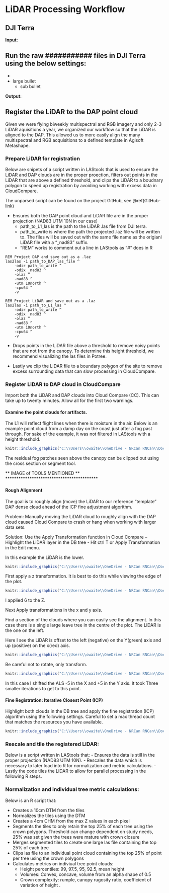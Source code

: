 # LiDAR Processing Workflow

## DJI Terra 
**Input:** 

Run the raw ########### files in DJI Terra using the below settings:
- 
- 
- large bullet
  - sub bullet
  




**Output:**


## Register the LiDAR to the DAP point cloud

Given we were flying biweekly multispectral and RGB imagery and only 2-3 LiDAR aquisitions a year, we organized our workflow so that the LiDAR is aligned to the DAP. This allowed us to more easily align the many multispectral and RGB acquisitions to a defined template in Agisoft Metashape. 

### Prepare LiDAR for registration

Below are snipets of a script written in LAStools that is used to ensure the LiDAR and DAP clouds are in the proper proection, filters out points in the LiDAR that are above a defined threshold, and clips the LiDAR to a boudnary polygon to speed up registration by avoiding working with excess data in CloudCompare.

The unparsed script can be found on the project GitHub, see \@ref(GitHub-link) 

- Ensures both the DAP point cloud and LiDAR file are in the proper projection (NAD83 UTM 10N in our case) 
  - path_to_L1_las is the path to the LiDAR .las file from DJI terra.
  - path_to_write is where the path the projected .laz file will be written to. The files will be saved out with the same file name as the origianl LiDAR file with a "_nad83" suffix.
  - "REM" works to comment out a line in LAStools as "#" does in R
  
```LAStools
REM Project DAP and save out as a .laz
las2las -i path_to_DAP_las_file ^
	-odir path_to_write ^
	-odix _nad83 ^
	-olaz ^
	-nad83 ^
	-utm 10north ^
	-cpu64 ^
	-v

REM Project LiDAR and save out as a .laz
las2las -i path_to_L1_las ^
	-odir path_to_write ^
	-odix _nad83 ^
	-olaz ^
	-nad83 ^
	-utm 10north ^
	-cpu64 ^
	-v

```


- Drops points in the LiDAR file above a threshold to remove noisy points that are not from the canopy. To determine this height threshold, we recommend visualizing the las files in Potree. 

- Lastly we clip the LiDAR file to a boundary polygon of the site to remove excess surrounding data that can slow processing in CloudCompare. 



### Register LiDAR to DAP cloud in CloudCompare
Import both the LiDAR and DAP clouds into Cloud Compare (CC).  This can take up to twenty minutes.  Allow all for the first two warnings. 

#### Examine the point clouds for artifacts.  
The L1 will reflect flight lines when there is moisture in the air.  Below is an example point cloud from a damp day on the coast just after a fog past through. For sake of the example, it was not filtered in LAStools with a height threshold. 

```r
knitr::include_graphics("C:\\Users\\owaite\\OneDrive - NRCan RNCan\\Documents\\GitHub\\GenomeBC_BPG\\CloudCompare_1.PNG")
```

The residual fog patches seen above the canopy can be clipped out using the cross section or segment tool.

 ** IMAGE of TOOLS MENTIONED ** ******************************************

#### Rough Alignment 

The goal is to roughly align (move) the LiDAR to our reference “template” DAP dense cloud ahead of the ICP fine adjustment algorithm.  

Problem: Manually moving the LiDAR cloud to roughly align with the DAP cloud caused Cloud Compare to crash or hang when working with larger data sets.   

Solution: Use the Apply Transformation function in Cloud Compare – Highlight the LiDAR layer in the DB tree - Hit ctrl T or Apply Transformation in the Edit menu. 


In this example the LiDAR is the lower. 
```r
knitr::include_graphics("C:\\Users\\owaite\\OneDrive - NRCan RNCan\\Documents\\GitHub\\GenomeBC_BPG\\CloudCompare_2.PNG")
```


First apply a z transformation. It is best to do this while viewing the edge of the plot. 

```r
knitr::include_graphics("C:\\Users\\owaite\\OneDrive - NRCan RNCan\\Documents\\GitHub\\GenomeBC_BPG\\CloudCompare_3.PNG")
```


I applied 6 to the Z.   

Next Apply transformations in the x and y axis.   

Find a section of the clouds where you can easily see the alignment.  In this case there is a single large leave tree in the centre of the plot.  The LiDAR is the one on the left. 

Here I see the LiDAR is offset to the left (negative) on the Y(green) axis and up (positive) on the x(red) axis.  

```r
knitr::include_graphics("C:\\Users\\owaite\\OneDrive - NRCan RNCan\\Documents\\GitHub\\GenomeBC_BPG\\CloudCompare_4.PNG")
```

Be careful not to rotate, only transform. 

```r
knitr::include_graphics("C:\\Users\\owaite\\OneDrive - NRCan RNCan\\Documents\\GitHub\\GenomeBC_BPG\\CloudCompare_5.PNG")
```

In this case I shifted the ALS -5 in the X and +5 in the Y axis.  It took Three smaller iterations to get to this point. 

#### Fine Registration: Iterative Closest Point (ICP) 

Highlight both clouds in the DB tree and apply the fine registration (ICP) algorithm using the following settings. Careful to set a max thread count that matches the resources you have available. 

```r
knitr::include_graphics("C:\\Users\\owaite\\OneDrive - NRCan RNCan\\Documents\\GitHub\\GenomeBC_BPG\\CloudCompare_6.PNG")
```


### Rescale and tile the registered LiDAR: 

Below is a script written in LAStools that:
- Ensures the data is still in the proper projection (NAD83 UTM 10N).
- Rescales the data which is necessary to later load into R for normalization and metric calculations.
- Lastly the code tiles the LiDAR to allow for parallel processing in the following R steps.

### Normalization and individual tree metric calculations: 

Below is an R script that: 

- Creates a 10cm DTM from the tiles  
- Normalizes the tiles using the DTM 
- Creates a 4cm CHM from the max Z values in each pixel 
- Segments the tiles to only retain the top 25% of each tree using the crown polygons. Threshold can change dependent on study needs, 25% was set given the trees were mature with crown closure  
- Merges segmented tiles to create one large las file containing the top 25% of each tree 
- Clips las file to an individual point cloud containing the top 25% of point per tree using the crown polygons 
- Calculates metrics on indiviual tree point clouds: 
   - Height percentiles: 99, 97.5, 95, 92.5, mean height 
   - Volumes: Convex, concave, volume from an alpha shape of 0.5 
   - Crown complexity: rumple, canopy rugosity ratio, coefficient of variation of height 
.